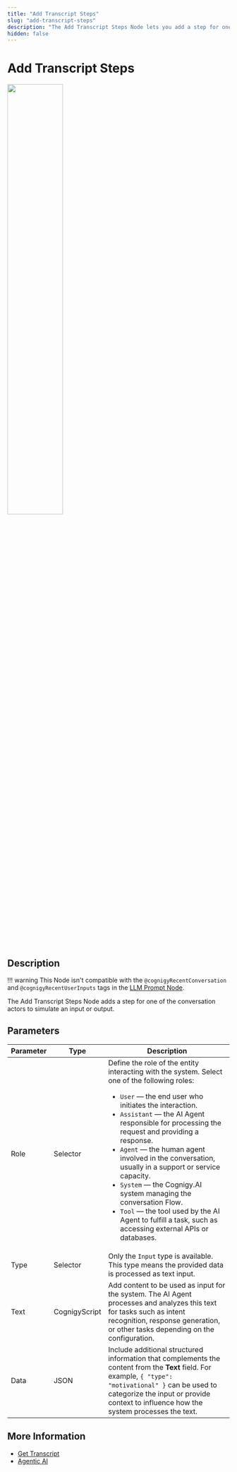 ```yaml
---
title: "Add Transcript Steps"
slug: "add-transcript-steps"
description: "The Add Transcript Steps Node lets you add a step for one of the conversation actor's to simulate an input or output."
hidden: false
---
```


# Add Transcript Steps

<Frame>
  <img class="image-center" src="../../../../../_assets/ai/build/node-reference/services/add-transcript-step.png" width="50%" />
</Frame>

## Description

!!! warning
    This Node isn't compatible with the `@cognigyRecentConversation` and `@cognigyRecentUserInputs` tags in the [LLM Prompt Node](llm-prompt.md).

The Add Transcript Steps Node adds a step for one of the conversation actors to simulate an input or output.

## Parameters

| Parameter | Type          | Description                                                                                                                                                                                                                                                                                                                                                                                                                                                                                                                                                                |
|-----------|---------------|----------------------------------------------------------------------------------------------------------------------------------------------------------------------------------------------------------------------------------------------------------------------------------------------------------------------------------------------------------------------------------------------------------------------------------------------------------------------------------------------------------------------------------------------------------------------------|
| Role      | Selector      | Define the role of the entity interacting with the system. Select one of the following roles:<ul><li>`User` — the end user who initiates the interaction.</li><li>`Assistant` — the AI Agent responsible for processing the request and providing a response.</li><li>`Agent` — the human agent involved in the conversation, usually in a support or service capacity.</li><li>`System` — the Cognigy.AI system managing the conversation Flow.</li><li>`Tool` — the tool used by the AI Agent to fulfill a task, such as accessing external APIs or databases.</li></ul> |
| Type      | Selector      | Only the `Input` type is available. This type means the provided data is processed as text input.                                                                                                                                                                                                                                                                                                                                                                                                                                                                          |
| Text      | CognigyScript | Add content to be used as input for the system. The AI Agent processes and analyzes this text for tasks such as intent recognition, response generation, or other tasks depending on the configuration.                                                                                                                                                                                                                                                                                                                                                                    |
| Data      | JSON          | Include additional structured information that complements the content from the **Text** field. For example, `{ "type": "motivational" }` can be used to categorize the input or provide context to influence how the system processes the text.                                                                                                                                                                                                                                                                                                                           |

## More Information

- [Get Transcript](get-transcript.md)
- [Agentic AI](../../../empower/agentic-ai/overview.md)